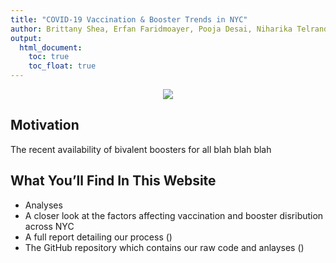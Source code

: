 ```yaml
---
title: "COVID-19 Vaccination & Booster Trends in NYC"
author: Brittany Shea, Erfan Faridmoayer, Pooja Desai, Niharika Telrandhe, Sabah Usmani"
output: 
  html_document:
    toc: true
    toc_float: true
---
```

<style type="text/css">
h2.author{
  font-size: 10px;
}
</style>

<space>
      
<center>

<img src="coronavirus.jpg">

</center>

## Motivation

The recent availability of bivalent boosters for all blah blah blah

## What You'll Find In This Website

- Analyses
- A closer look at the factors affecting vaccination and booster disribution across NYC
- A full report detailing our process ()
- The GitHub repository which contains our raw code and anlayses ()